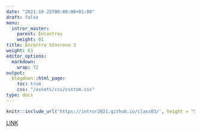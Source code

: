 ```yaml
---
date: "2021-10-25T00:00:00+01:00"
draft: false
menu:
  intror_master:
    parent: Encontros
    weight: 61
title: Encontro Síncrono 3
weight: 61
editor_options: 
  markdown: 
    wrap: 72
output: 
  blogdown::html_page:
    toc: true
    css: "/assets/css/custom.css"
type: docs
---
```



```r
knitr::include_url('https://intror2021.github.io/class03/', height = "500px")
```

[LINK](https://intror2021.github.io/class03/)

